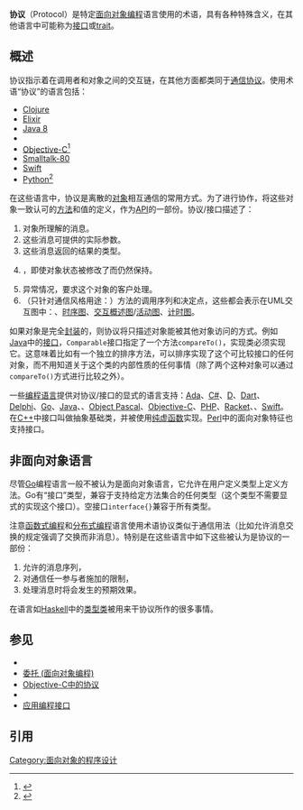 '''协议'''（Protocol）是特定[[面向对象编程|面向对象编程]]语言使用的术语，具有各种特殊含义，在其他语言中可能称为[[介面_(資訊科技)|接口]]或[[Traits_(计算机科学)|trait]]。

==概述==
协议指示着在调用者和对象之间的交互链，在其他方面都类同于[[通信协议|通信协议]]。使用术语“协议”的语言包括：
{{div col|colwidth=15em}}
* [[Clojure|Clojure]]
* [[Elixir|Elixir]]
* [[Java|Java 8]] 
* {{en-link|Logtalk}}
* [[Objective-C|Objective-C]]<ref>{{cite web|url=https://developer.apple.com/library/ios/documentation/Cocoa/Conceptual/ProgrammingWithObjectiveC/WorkingwithProtocols/WorkingwithProtocols.html|title=The Objective-C programming Language:Protocols|publisher=Apple Inc|access-date=7 October 2012|archive-date=2016-04-16|archive-url=https://web.archive.org/web/20160416065318/https://developer.apple.com/library/ios/documentation/Cocoa/Conceptual/ProgrammingWithObjectiveC/WorkingwithProtocols/WorkingwithProtocols.html|dead-url=no}}</ref> 
* [[Smalltalk|Smalltalk-80]]
* [[Swift_(程式語言)|Swift]]
* [[Python|Python]]<ref>{{Cite web |url=https://docs.python.org/3/c-api/abstract.html |title=Official Python 3 Documentation, ''Abstract Object Layer'' |access-date=2021-03-28 |archive-date=2021-05-18 |archive-url=https://web.archive.org/web/20210518090348/https://docs.python.org/3/c-api/abstract.html |dead-url=no }}</ref>
{{div col end}}

在这些语言中，协议是离散的[[对象_(计算机科学)|对象]]相互通信的常用方式。为了进行协作，将这些对象一致认可的[[方法_(计算机科学)|方法]]和值的定义，作为[[应用编程接口|API]]的一部份。协议/接口描述了：
# 对象所理解的消息。
# 这些消息可提供的实际参数。
# 这些消息返回的结果的类型。
# {{en-link|类不变量|Class invariant|不变量}}，即使对象状态被修改了而仍然保持。
# 异常情况，要求这个对象的客户处理。
# （只针对通信风格用途：）方法的调用序列和决定点，这些都会表示在UML交互图中：{{en-link|通信图|Communication diagram}}、[[时序图|时序图]]、[[交互概述图|交互概述图]]/[[活动图|活动图]]、[[计时图|计时图]]。

如果对象是完全[[封装_(面向对象编程)|封装]]的，则协议将只描述对象能被其他对象访问的方式。例如[[Java|Java]]中的[[接口_(Java)|接口]]，<code>Comparable</code>接口指定了一个方法<code>compareTo()</code>，实现类必须实现它。这意味着比如有一个独立的排序方法，可以排序实现了这个可比较接口的任何对象，而不用知道关于这个类的内部性质的任何事情（除了两个这种对象可以通过<code>compareTo()</code>方式进行比较之外）。

一些[[编程语言|编程语言]]提供对协议/接口的显式的语言支持：[[Ada|Ada]]、[[C♯|C#]]、[[D语言|D]]、[[Dart|Dart]]、[[Delphi|Delphi]]、[[Go|Go]]、[[Java|Java]]、{{en-link|Logtalk}}、[[Object_Pascal|Object Pascal]]、[[Objective-C|Objective-C]]、[[PHP|PHP]]、[[Racket|Racket]]、{{en-link|Seed7}}、[[Swift_(程式語言)|Swift]]。在[[C++|C++]]中接口叫做抽象基础类，并被使用[[虚函数|纯虚函数]]实现。[[Perl|Perl]]中的面向对象特征也支持接口。

== 非面向对象语言 ==

尽管[[Go|Go]]编程语言一般不被认为是面向对象语言，它允许在用户定义类型上定义方法。Go有“接口”类型，兼容于支持给定方法集合的任何类型（这个类型不需要显式的实现这个接口）。空接口<code>interface{}</code>兼容于所有类型。

注意[[函数式编程|函数式编程]]和[[分布式计算|分布式编程]]语言使用术语协议类似于通信用法（比如允许消息交换的规定强调了交换而非消息）。特别是在这些语言中如下这些被认为是协议的一部份：

# 允许的消息序列，
# 对通信任一参与者施加的限制，
# 处理消息时将会发生的预期效果。

在语言如[[Haskell|Haskell]]中的[[类型类|类型类]]被用来干协议所作的很多事情。

==参见==
* {{en-link|概念 (泛型编程)|Concept (generic programming)}}
* [[委托_(面向对象编程)|委托 (面向对象编程)]]
* [[Objective-C#协议|Objective-C中的协议]]
* {{en-link|公开接口|Public interface}}
* [[应用编程接口|应用编程接口]]

==引用==
{{reflist}}
{{数据类型}}

{{DEFAULTSORT:Protocol (Object-priented programming)}}
[[Category:面向对象的程序设计|Category:面向对象的程序设计]]